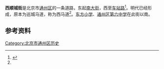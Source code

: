 {{coord|39.901662|N|116.662015|E|type:landmark|display=title}}
{{Infobox China Road
|路牌类型 = Beijing
|中文道路名称 = 西顺城街
|道路名称拼音 = Xi Shun Cheng St
|道路方向 = WE
|图片=
|图片说明=
|道路属性 = 
|道路总长度 =
|规划总长度 =
|已通车长度 =
|车速限制 = 
|行车线数量 = 
|所在地区 = [[北京市|北京市]][[通州区_(北京市)|通州区]]
|起点 = [[南大街_(北京市通州区)|南大街]]
|终点 = [[车站路_(北京市通州区)|车站路]]
|道路命名日期=
|命名缘由 = 
|道路旧名=
|道路动工日期=
|通车日期=明代
|相连路段 = 
|路段主要建筑 =*[[通州区东方小学|东方小学]]
*[[通州区第六中学|通州区第六中学]]
}}
'''西顺城街'''是北京市[[通州区_(北京市)|通州区]]的一条道路，东起[[南大街_(北京市通州区)|南大街]]，西至[[车站路_(北京市通州区)|车站路]]<ref name="北京市通县地名志">{{cite book |author1=通县地名志编辑委员会 |editor=通县地名志编辑委员会 |title=北京市通县地名志 |date=1992-09 |publisher=北京出版社 |location=北京 |isbn=7-200-01818-X |page=32}}</ref>。明代已经形成，原本为巡城马道，称为西马道<ref name="北京市通县地名志" />。[[通州区东方小学|东方小学]]、[[通州区第六中学|通州区第六中学]]在此街以南。

{{通州城池圖}}

==参考资料==

<references />

[[Category:北京市通州区历史|Category:北京市通州区历史]]